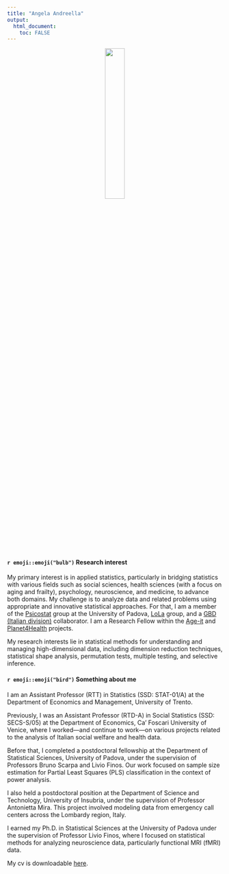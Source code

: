 ---
title: "Angela Andreella"
output: 
  html_document:
    toc: FALSE
---

<center>

![](avatar.jpg){width=30%}

</center>


#### `r emoji::emoji("bulb")` Research interest

My primary interest is in applied statistics, particularly in bridging statistics with various fields such as social sciences, health sciences (with a focus on aging and frailty), psychology, neuroscience, and medicine, to advance both domains. My challenge is to analyze data and related problems using appropriate and innovative statistical approaches. For that, I am a member of the [Psicostat](http://ip146179.psy.unipd.it/psicostat/web/) group at the University of Padova, [LoLa](https://lola.projects.unibz.it/?page_id=367&lang=it) group, and a [GBD (Italian division)](https://www.italian-gbd-initiative.it/) collaborator. I am a Research Fellow within the [Age-it](https://ageit.eu/wp/) and [Planet4Health](https://planet4health.eu/) projects.

My research interests lie in statistical methods for understanding and managing high-dimensional data, including dimension reduction techniques, statistical shape analysis, permutation tests, multiple testing, and selective inference.

#### `r emoji::emoji("bird")` Something about me

I am an Assistant Professor (RTT) in Statistics (SSD: STAT-01/A) at the Department of Economics and Management, University of Trento.

Previously, I was an Assistant Professor (RTD-A) in Social Statistics (SSD: SECS-S/05) at the Department of Economics, Ca’ Foscari University of Venice, where I worked—and continue to work—on various projects related to the analysis of Italian social welfare and health data.

Before that, I completed a postdoctoral fellowship at the Department of Statistical Sciences, University of Padova, under the supervision of Professors Bruno Scarpa and Livio Finos. Our work focused on sample size estimation for Partial Least Squares (PLS) classification in the context of power analysis.

I also held a postdoctoral position at the Department of Science and Technology, University of Insubria, under the supervision of Professor Antonietta Mira. This project involved modeling data from emergency call centers across the Lombardy region, Italy.

I earned my Ph.D. in Statistical Sciences at the University of Padova under the supervision of Professor Livio Finos, where I focused on statistical methods for analyzing neuroscience data, particularly functional MRI (fMRI) data.

My cv is downloadable [here](cv_eng.pdf).

